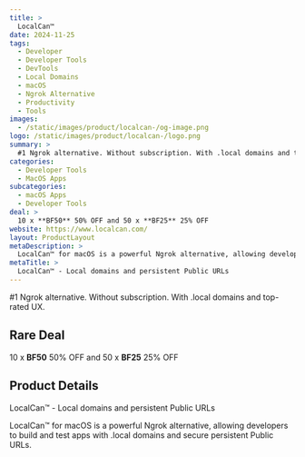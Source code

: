 ```yaml
---
title: >
  LocalCan™
date: 2024-11-25
tags:
  - Developer
  - Developer Tools
  - DevTools
  - Local Domains
  - macOS
  - Ngrok Alternative
  - Productivity
  - Tools
images:
  - /static/images/product/localcan-/og-image.png
logo: /static/images/product/localcan-/logo.png
summary: >
  #1 Ngrok alternative. Without subscription. With .local domains and top-rated UX.
categories:
  - Developer Tools
  - MacOS Apps
subcategories:
  - macOS Apps
  - Developer Tools
deal: >
  10 x **BF50** 50% OFF and 50 x **BF25** 25% OFF
website: https://www.localcan.com/
layout: ProductLayout
metaDescription: >
  LocalCan™ for macOS is a powerful Ngrok alternative, allowing developers to build and test apps with .local domains and secure persistent Public URLs.
metaTitle: >
  LocalCan™ - Local domains and persistent Public URLs
---
```

#1 Ngrok alternative. Without subscription. With .local domains and top-rated UX.

## Rare Deal

10 x **BF50** 50% OFF and 50 x **BF25** 25% OFF

## Product Details

LocalCan™ - Local domains and persistent Public URLs

LocalCan™ for macOS is a powerful Ngrok alternative, allowing developers to build and test apps with .local domains and secure persistent Public URLs.
